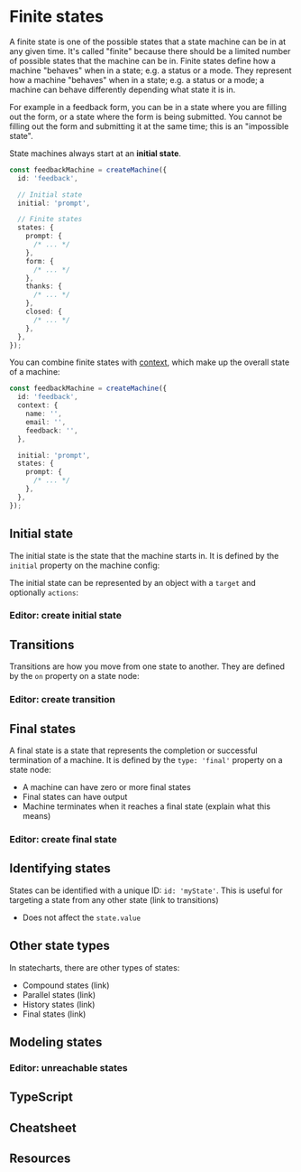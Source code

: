 # Finite states

A finite state is one of the possible states that a state machine can be in at any given time. It's called "finite" because there should be a limited number of possible states that the machine can be in. Finite states define how a machine "behaves" when in a state; e.g. a status or a mode. They represent how a machine "behaves" when in a state; e.g. a status or a mode; a machine can behave differently depending what state it is in.

<!-- TODO: image -->

For example in a feedback form, you can be in a state where you are filling out the form, or a state where the form is being submitted. You cannot be filling out the form and submitting it at the same time; this is an "impossible state".

State machines always start at an **initial state**.

```ts
const feedbackMachine = createMachine({
  id: 'feedback',

  // Initial state
  initial: 'prompt',

  // Finite states
  states: {
    prompt: {
      /* ... */
    },
    form: {
      /* ... */
    },
    thanks: {
      /* ... */
    },
    closed: {
      /* ... */
    },
  },
});
```

You can combine finite states with [context](TODO), which make up the overall state of a machine:

```ts
const feedbackMachine = createMachine({
  id: 'feedback',
  context: {
    name: '',
    email: '',
    feedback: '',
  },

  initial: 'prompt',
  states: {
    prompt: {
      /* ... */
    },
  },
});
```

<!-- TODO: `.getSnapshot()` and show `.value` and `.context` -->

## Initial state

The initial state is the state that the machine starts in. It is defined by the `initial` property on the machine config:

<!-- TODO: example -->

The initial state can be represented by an object with a `target` and optionally `actions`:

<!-- TODO: example -->

<!-- TODO: link to actions -->

### Editor: create initial state

## Transitions

Transitions are how you move from one state to another. They are defined by the `on` property on a state node:

<!-- TODO: example (longhand `target:` syntax) -->

<!-- TODO: link to transitions -->

### Editor: create transition

## Final states

A final state is a state that represents the completion or successful termination of a machine. It is defined by the `type: 'final'` property on a state node:

<!-- TODO: example -->

- A machine can have zero or more final states
- Final states can have output
- Machine terminates when it reaches a final state (explain what this means)

<!-- TODO: link to final states section -->

### Editor: create final state

## Identifying states

States can be identified with a unique ID: `id: 'myState'`. This is useful for targeting a state from any other state (link to transitions)

- Does not affect the `state.value`

## Other state types

In statecharts, there are other types of states:

- Compound states (link)
- Parallel states (link)
- History states (link)
- Final states (link)

## Modeling states

### Editor: unreachable states

## TypeScript

## Cheatsheet

## Resources
